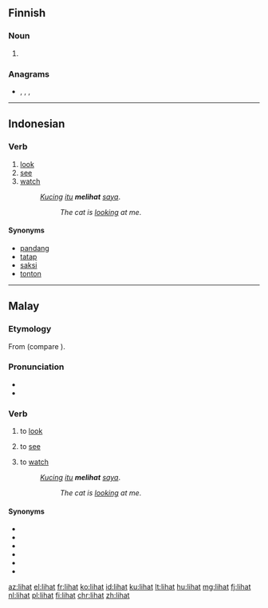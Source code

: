 ==Finnish==

===Noun===
{{head|fi|noun form}}

# {{plural of|liha|lang=fi}}

===Anagrams===
* {{l|fi|halit}}, {{l|fi|hilat}}, {{l|fi|Lahti}}, {{l|fi|lahti}}

----

==Indonesian==

===Verb===
{{id-verb}}

# [[look]]
# [[see]]
# [[watch]]
#: ''[[kucing|Kucing]] [[itu]] '''melihat''' [[saya]]''.
#:: ''The cat is [[look]]ing at me''.

====Synonyms====
* [[pandang]]
* [[tatap]]
* [[saksi]]
* [[tonton]]

----

==Malay==

===Etymology===
From {{etyl|poz-mly-pro|ms}} {{m|poz-mly-pro|*lihat}} (compare {{cog|id|lihat}}).

===Pronunciation===
* {{IPA|/lihat/|lang=ms}}
* {{rhymes|ihat|hat|at|lang=ms}}

===Verb===
{{head|ms|verb}}

# {{lb|ms|transitive}} to [[look]] {{qualifier|to try to see}}
# {{lb|ms|transitive}} to [[see]] {{qualifier|perceive with the eyes}}
# {{lb|ms|transitive}} to [[watch]] {{qualifier|to observe}}
#: ''[[kucing|Kucing]] [[itu]] '''melihat''' [[saya]]''.
#:: ''The cat is [[look]]ing at me''.

====Synonyms====
* {{l|ms|nampak}}
* {{l|ms|pandang}}
* {{l|ms|saksi}}
* {{l|ms|tatap}}
* {{l|ms|tengok}}
* {{l|ms|tonton}}

[[az:lihat]]
[[el:lihat]]
[[fr:lihat]]
[[ko:lihat]]
[[id:lihat]]
[[ku:lihat]]
[[lt:lihat]]
[[hu:lihat]]
[[mg:lihat]]
[[fj:lihat]]
[[nl:lihat]]
[[pl:lihat]]
[[fi:lihat]]
[[chr:lihat]]
[[zh:lihat]]